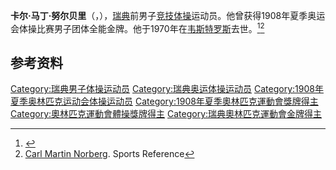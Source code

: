 {{NoteTA|G1=Sports}}
'''卡尔·马丁·努尔贝里'''（{{lang-sv|Carl Martin Norberg}}，{{bd|1886年|3月21日|1970年|7月25日}}），[[瑞典|瑞典]]前男子[[竞技体操|竞技体操]]运动员。他曾获得1908年夏季奥运会体操比赛男子团体全能金牌。他于1970年在[[韦斯特罗斯|韦斯特罗斯]]去世。<ref>{{Cite web|title=Carl Martin NORBERG|url=https://www.olympic.org/carl-martin-norberg|accessdate=2021-03-21|work=International Olympic Committee|archive-date=2017-11-18|archive-url=https://web.archive.org/web/20171118223642/https://www.olympic.org/Carl-Martin-Norberg|dead-url=no}}</ref><ref>[https://web.archive.org/web/20200417204503/https://www.sports-reference.com/olympics/athletes/no/carl-martin-norberg-1.html Carl Martin Norberg]. Sports Reference</ref>

== 参考资料 ==
{{reflist}}

{{奥林匹克运动会体操比赛男子团体全能冠军|1908}}

{{Authority control}}
{{DEFAULTSORT:Norberg, Carl Martin}}
[[Category:瑞典男子体操运动员|Category:瑞典男子体操运动员]]
[[Category:瑞典奥运体操运动员|Category:瑞典奥运体操运动员]]
[[Category:1908年夏季奥林匹克运动会体操运动员|Category:1908年夏季奥林匹克运动会体操运动员]]
[[Category:1908年夏季奧林匹克運動會獎牌得主|Category:1908年夏季奧林匹克運動會獎牌得主]]
[[Category:奧林匹克運動會體操獎牌得主|Category:奧林匹克運動會體操獎牌得主]]
[[Category:瑞典奧林匹克運動會金牌得主|Category:瑞典奧林匹克運動會金牌得主]]